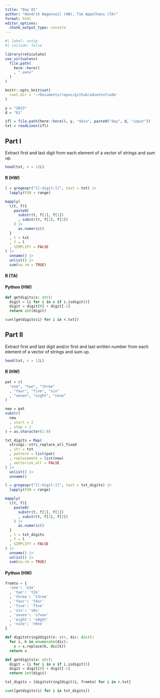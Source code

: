 ```yaml
---
title: "Day 01"
author: "Hendrik Wagenseil (HW), Tim Appelhans (TA)"
format: html
editor_options: 
  chunk_output_type: console
---
```


```r
#| label: setup
#| include: false

library(reticulate)
use_virtualenv(
  file.path(
    here::here()
    , ".venv"
  )
)

knitr::opts_knit$set(
  root.dir = '~/Documents/repos/github/adventofcode'
)

y = "2023"
d = "01"

ifl = file.path(here::here(), y, "data", paste0("day", d, "input"))
txt = readLines(ifl)
```


::: {.panel-tabset}

## Part I

Extract first and last digit from each element of a vector of strings and 
sum up. 

```r
head(txt, n = 12L)
```

::: {.panel-tabset}

#### R (HW)

```r
l = gregexpr("[[:digit:]]", text = txt) |> 
  lapply(FUN = range) 

mapply(
  \(t, f){
    paste0(
      substr(t, f[1], f[1])
      , substr(t, f[2], f[2])
    ) |> 
      as.numeric()
  }
  , t = txt
  , f = l
  , SIMPLIFY = FALSE
) |> 
  unname() |> 
  unlist() |> 
  sum(na.rm = TRUE)
```

#### R (TA)

#### Python (HW)

```python
def getdigits(x: str):
  digit = [i for i in x if i.isdigit()]
  digit = digit[0] + digit[-1]
  return int(digit)

sum([getdigits(i) for i in r.txt])
```

:::


## Part II

Extract first and last digit and/or first and last written number from each 
element of a vector of strings and sum up. 

```r
head(txt, n = 12L)
```

::: {.panel-tabset}

#### R (HW)

```r
pat = c(
  "one", "two", "three"
  , "four", "five", "six"
  , "seven", "eight", "nine"
)

new = pat 
substr(
  new
  , start = 2
  , stop = 2
) = as.character(1:9)

txt_digits = Map(
  stringi::stri_replace_all_fixed
  , str = txt
  , pattern = list(pat)
  , replacement = list(new)
  , vectorize_all = FALSE
) |> 
  unlist() |> 
  unname()

l = gregexpr("[[:digit:]]", text = txt_digits) |> 
  lapply(FUN = range) 

mapply(
  \(t, f){
    paste0(
      substr(t, f[1], f[1])
      , substr(t, f[2], f[2])
    ) |> 
      as.numeric()
  }
  , t = txt_digits
  , f = l
  , SIMPLIFY = FALSE
) |> 
  unname() |> 
  unlist() |> 
  sum(na.rm = TRUE)
```

#### Python (HW)

```python
fromto = {
  'one': 'o1e'
  , 'two': 't2o'
  , 'three': 't3ree'
  , 'four': 'f4ur'
  , 'five': 'f5ve'
  , 'six': 's6x'
  , 'seven': 's7ven'
  , 'eight': 'e8ght'
  , 'nine': 'n9ne'
}

def digitstring2digit(x: str, dic: dict):
  for i, k in enumerate(dic):
    x = x.replace(k, dic[k])
  return x

def getdigits(x: str):
  digit = [i for i in x if i.isdigit()]
  digit = digit[0] + digit[-1]
  return int(digit)

txt_digits = [digitstring2digit(i, fromto) for i in r.txt]    

sum([getdigits(i) for i in txt_digits])
```

:::

:::
